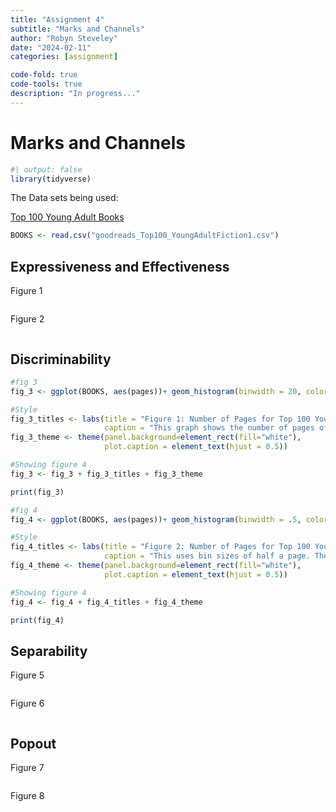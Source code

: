 ```yaml
---
title: "Assignment 4"
subtitle: "Marks and Channels"
author: "Robyn Steveley"
date: "2024-02-11"
categories: [assignment]

code-fold: true
code-tools: true
description: "In progress..."
---
```


# Marks and Channels

```r
#| output: false
library(tidyverse)
```

The Data sets being used:

[Top 100 Young Adult Books](https://data.world/yansian/top-100-young-adult-fiction)

```r
BOOKS <- read.csv("goodreads_Top100_YoungAdultFiction1.csv")
```

## Expressiveness and Effectiveness

Figure 1

```r

```

Figure 2

```r

```

## Discriminability

```r
#fig 3
fig_3 <- ggplot(BOOKS, aes(pages))+ geom_histogram(binwidth = 20, color="blue", fill="blue")

#Style
fig_3_titles <- labs(title = "Figure 1: Number of Pages for Top 100 Young Adult Books", 
                     caption = "This graph shows the number of pages of the most popular young adult books to within 20 pages.")
fig_3_theme <- theme(panel.background=element_rect(fill="white"), 
                     plot.caption = element_text(hjust = 0.5))

#Showing figure 4
fig_3 <- fig_3 + fig_3_titles + fig_3_theme

print(fig_3)

```

```r
#fig 4
fig_4 <- ggplot(BOOKS, aes(pages))+ geom_histogram(binwidth = .5, color="red", fill="red")

#Style
fig_4_titles <- labs(title = "Figure 2: Number of Pages for Top 100 Young Adults Books", 
                     caption = "This uses bin sizes of half a page. The data doesn't even measure book length to half pages.")
fig_4_theme <- theme(panel.background=element_rect(fill="white"),
                     plot.caption = element_text(hjust = 0.5))

#Showing figure 4
fig_4 <- fig_4 + fig_4_titles + fig_4_theme

print(fig_4)
```

## Separability

Figure 5

```r

```

Figure 6

```r

```

## Popout

Figure 7

```r

```

Figure 8

```r

```
